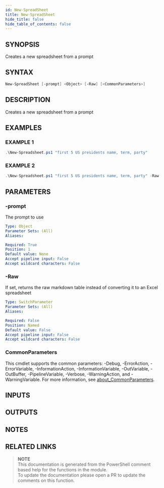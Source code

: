 ```yaml
---
id: New-SpreadSheet
title: New-SpreadSheet
hide_title: false
hide_table_of_contents: false
---
```


## SYNOPSIS

Creates a new spreadsheet from a prompt

## SYNTAX

```powershell
New-SpreadSheet [-prompt] <Object> [-Raw] [<CommonParameters>]
```

## DESCRIPTION

Creates a new spreadsheet from a prompt

## EXAMPLES

### EXAMPLE 1

```powershell
.\New-Spreadsheet.ps1 "first 5 US presidents name, term, party"
```

### EXAMPLE 2

```powershell
.\New-Spreadsheet.ps1 "first 5 US presidents name, term, party" -Raw
```

## PARAMETERS

### -prompt

The prompt to use

```yaml
Type: Object
Parameter Sets: (All)
Aliases:

Required: True
Position: 1
Default value: None
Accept pipeline input: False
Accept wildcard characters: False
```

### -Raw

If set, returns the raw markdown table instead of converting it to an Excel spreadsheet

```yaml
Type: SwitchParameter
Parameter Sets: (All)
Aliases:

Required: False
Position: Named
Default value: False
Accept pipeline input: False
Accept wildcard characters: False
```

### CommonParameters

This cmdlet supports the common parameters: -Debug, -ErrorAction, -ErrorVariable, -InformationAction, -InformationVariable, -OutVariable, -OutBuffer, -PipelineVariable, -Verbose, -WarningAction, and -WarningVariable. For more information, see [about_CommonParameters](http://go.microsoft.com/fwlink/?LinkID=113216).

## INPUTS

## OUTPUTS

## NOTES

## RELATED LINKS

> **NOTE**  
> This documentation is generated from the PowerShell comment based help for the functions in the module.  
> To update the documentation please open a PR to update the comments on this function.
